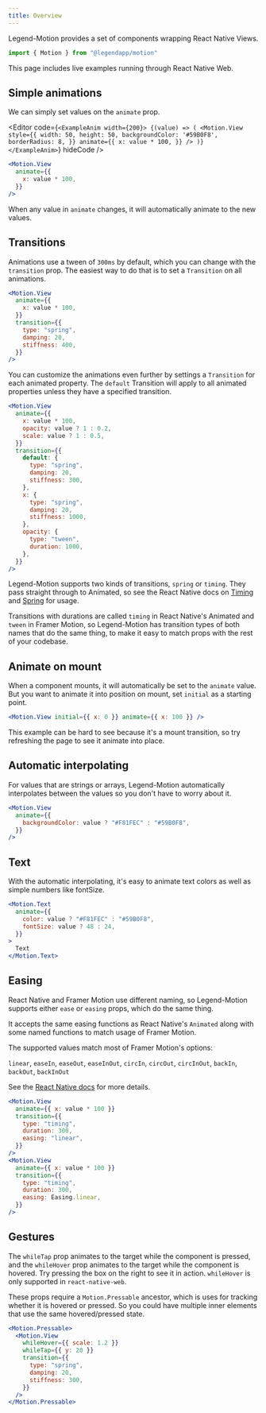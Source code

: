 ```yaml
---
title: Overview
---
```


Legend-Motion provides a set of components wrapping React Native Views.

```js
import { Motion } from "@legendapp/motion"
```

This page includes live examples running through React Native Web.

## Simple animations

We can simply set values on the `animate` prop.

<Editor 
  code={`
<ExampleAnim width={200}>
  {(value) => (
    <Motion.View
      style={{
        width: 50,
        height: 50,
        backgroundColor: '#59B0F8',
        borderRadius: 8,
      }}
      animate={{
        x: value * 100,
      }}
    />
  )}
</ExampleAnim>
  `}
  hideCode
/>

```jsx
<Motion.View
  animate={{
    x: value * 100,
  }}
/>
```

When any value in `animate` changes, it will automatically animate to the new values.

## Transitions

Animations use a tween of `300ms` by default, which you can change with the `transition` prop. The easiest way to do that is to set a `Transition` on all animations.

```jsx
<Motion.View
  animate={{
    x: value * 100,
  }}
  transition={{
    type: "spring",
    damping: 20,
    stiffness: 400,
  }}
/>
```

You can customize the animations even further by settings a `Transition` for each animated property. The `default` Transition will apply to all animated properties unless they have a specified transition.

```jsx
<Motion.View
  animate={{
    x: value * 100,
    opacity: value ? 1 : 0.2,
    scale: value ? 1 : 0.5,
  }}
  transition={{
    default: {
      type: "spring",
      damping: 20,
      stiffness: 300,
    },
    x: {
      type: "spring",
      damping: 20,
      stiffness: 1000,
    },
    opacity: {
      type: "tween",
      duration: 1000,
    },
  }}
/>
```

Legend-Motion supports two kinds of transitions, `spring` or `timing`. They pass straight through to Animated, so see the React Native docs on [Timing](https://reactnative.dev/docs/animated#timing) and [Spring](https://reactnative.dev/docs/animated#spring) for usage.

Transitions with durations are called `timing` in React Native's Animated and `tween` in Framer Motion, so Legend-Motion has transition types of both names that do the same thing, to make it easy to match props with the rest of your codebase.

## Animate on mount

When a component mounts, it will automatically be set to the `animate` value. But you want to animate it into position on mount, set `initial` as a starting point.

```jsx
<Motion.View initial={{ x: 0 }} animate={{ x: 100 }} />
```

This example can be hard to see because it's a mount transition, so try refreshing the page to see it animate into place.

## Automatic interpolating

For values that are strings or arrays, Legend-Motion automatically interpolates between the values so you don't have to worry about it.

```jsx
<Motion.View
  animate={{
    backgroundColor: value ? "#F81FEC" : "#59B0F8",
  }}
/>
```

## Text

With the automatic interpolating, it's easy to animate text colors as well as simple numbers like fontSize.

```jsx
<Motion.Text
  animate={{
    color: value ? "#F81FEC" : "#59B0F8",
    fontSize: value ? 48 : 24,
  }}
>
  Text
</Motion.Text>
```

## Easing

React Native and Framer Motion use different naming, so Legend-Motion supports either `ease` or `easing` props, which do the same thing.

It accepts the same easing functions as React Native's `Animated` along with some named functions to match usage of Framer Motion.

The supported values match most of Framer Motion's options:

`linear`, `easeIn`, `easeOut`, `easeInOut`, `circIn`, `circOut`, `circInOut`, `backIn`, `backOut`, `backInOut`

See the [React Native docs](https://reactnative.dev/docs/easing) for more details.

```jsx
<Motion.View
  animate={{ x: value * 100 }}
  transition={{
    type: "timing",
    duration: 300,
    easing: "linear",
  }}
/>
<Motion.View
  animate={{ x: value * 100 }}
  transition={{
    type: "timing",
    duration: 300,
    easing: Easing.linear,
  }}
/>
```

## Gestures

The `whileTap` prop animates to the target while the component is pressed, and the `whileHover` prop animates to the target while the component is hovered. Try pressing the box on the right to see it in action. `whileHover` is only supported in `react-native-web`.

These props require a `Motion.Pressable` ancestor, which is uses for tracking whether it is hovered or pressed. So you could have multiple inner elements that use the same hovered/pressed state.

```jsx
<Motion.Pressable>
  <Motion.View
    whileHover={{ scale: 1.2 }}
    whileTap={{ y: 20 }}
    transition={{
      type: "spring",
      damping: 20,
      stiffness: 300,
    }}
  />
</Motion.Pressable>
```